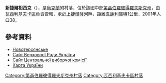 {{coord|48|4|16|N|35|58|37|E|scale:30000_region:UA|display=title}}

'''新捷爾相西克'''（{{lang-uk|Новотерсянське}}），是[[烏克蘭|烏克蘭]]的村落，位於該國中部[[第聶伯羅彼得羅夫斯克州|第聶伯羅彼得羅夫斯克州]]，由[[瓦西利基夫卡區|瓦西利基夫卡區]]負責管轄，處於[[上捷爾薩河|上捷爾薩河]]畔，距離[[韋謝利庫特_(瓦西利基夫卡區)|韋謝利庫特]]1公里，2001年人口38。

==參考資料==
* [http://gska2.rada.gov.ua/pls/z7502/A005?rdat1=06.12.2007&rf7571=5167 Новотерсянське]{{dead link|date=2018年3月 |bot=InternetArchiveBot |fix-attempted=yes }}
* [https://web.archive.org/web/20071223190549/http://portal.rada.gov.ua/ Сайт Верховної Ради України]
* [http://www.cvk.gov.ua Сайт Центральної виборчої комісії] {{Wayback|url=http://www.cvk.gov.ua/ |date=20101203204641 }}
* [http://maps.vlasenko.net/ Карта України] {{Wayback|url=http://maps.vlasenko.net/ |date=20160215103730 }}

{{DEFAULTSORT:Новотерсянське}}
[[Category:第聶伯羅彼得羅夫斯克州村落|Category:第聶伯羅彼得羅夫斯克州村落]]
[[Category:瓦西利基夫卡區村落|Category:瓦西利基夫卡區村落]]


{{Dnipropetrovsk-geo-stub}}
